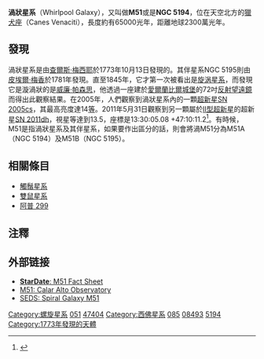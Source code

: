 {{Galaxy
| name = 渦狀星系
| image = [[File:Messier51_sRGB.jpg|300px]]
<small>渦狀星系（M51A/B或NGC 5194/5），<br />圖片來源：[[美國國家航空暨太空總署|美國國家航空暨太空總署]]/[[歐洲太空總署|歐洲太空總署]]
| constellation name = [[獵犬座|獵犬座]]<ref name="sinnott1988">{{cite book 
 | author=R. W. Sinnott, editor
 | title= The Complete New General Catalogue and Index Catalogue of Nebulae and Star Clusters by J. L. E. Dreyer
 | year=1988
 | publisher=Sky Publishing Corporation and Cambridge University Press
 | id=ISBN 978-0-933346-51-2}}</ref>
| type = SA(s)bc pec<ref name="ned">{{cite web
  | title=NASA/IPAC Extragalactic Database
  | work=Results for NGC 5194
  | url=http://nedwww.ipac.caltech.edu/
  | accessdate=2006-12-06
  | archive-date=2011-02-02
  | archive-url=https://web.archive.org/web/20110202074914/http://nedwww.ipac.caltech.edu/
  | dead-url=no
  }}</ref>
| epoch = [[J2000|J2000]]
| ra = {{RA|13|29|52.7}}<ref name="ned" />
| dec = {{DEC|+47|11|43}}<ref name="ned" />
| dist_ly = 23 ± 4 百萬[[光年|光年]] (7.1 ± 1.2 百萬[[秒差距|秒差距]])<ref name="Tak´atsetal2006">{{cite journal
  | author=Takáts, K.; Vinkó, J.
  | title=Distance estimate and progenitor characteristics of SN 2005cs in M51
  | journal=Monthly Notices of the Royal Astronomical Society, Online Early
  | year=2006
  | volume=
  | pages=
  | url=http://adsabs.harvard.edu/cgi-bin/nph-bib_query?doi=10.1111%2Fj.1365-2966.2006.10974.x }}</ref>
| z = 463 ± 3 [[kilometer|km]]/[[second|s]]<ref name="ned" /> 
| appmag_v = 9.0<ref name="ned" /> 
| size_v =  11′.2 × 6′.9<ref name="ned" /> 
| notes = 與[[NGC_5195|NGC 5195]]相互擾動<ref name="arp1966">{{cite journal
  | author=H. Arp
  | title=Atlas of Peculiar Galaxies
  | journal=Astrophysical Journal Supplement
  | year=1966
  | volume=14
  | pages=1-20
  | url=http://adsabs.harvard.edu/abs/1966ApJS...14....1A
  | access-date=2007-09-19
  | archive-date=2008-01-20
  | archive-url=https://web.archive.org/web/20080120061334/http://adsabs.harvard.edu/abs/1966ApJS...14....1A
  | dead-url=no
  }}</ref>
| names = Question Mark Galaxy,<ref name="ned" /> Rosse's Galaxy,<ref name="ned" /><br />[[Messier_object|M]]51a,<ref name="ned" /> [[New_General_Catalogue|NGC]] 5194,<ref name="ned" /> [[Uppsala_General_Catalogue|UGC]] 8493,<ref name="ned" /> [[Principal_Galaxies_Catalogue|PGC]] 47404,<ref name="ned" /><br />VV 001a,<ref name="ned" /> VV 403,<ref name="ned" /> [[特殊星系圖集|阿普]] 85<ref name="ned" />
}}'''渦狀星系'''（Whirlpool Galaxy），又叫做'''M51'''或是'''NGC 5194'''，位在天空北方的[[獵犬座|獵犬座]]（Canes Venaciti），長度約有65000光年，距離地球2300萬光年。

== 發現 ==
渦狀星系是由[[查爾斯·梅西耶|查爾斯·梅西耶]]於1773年10月13日發現的。其伴星系NGC 5195則由[[皮埃爾·梅香|皮埃爾·梅香]]於1781年發現。直至1845年，它才第一次被看出是[[旋涡星系|旋涡星系]]，而發現它是漩渦狀的是[[威廉·帕森思|威廉·帕森思]]，他透過一座建於[[愛爾蘭|愛爾蘭]][[比爾城堡|比爾城堡]]的72吋[[反射望遠鏡|反射望遠鏡]]而得出此觀察結果。在2005年，人們觀察到渦狀星系內的一顆[[超新星|超新星]][[SN_2005cs|SN 2005cs]]，其最高亮度達14[[星等|等]]。2011年5月31日觀察到另一顆屬於[[II型超新星|II型超新星]]的超新星[[SN_2011dh|SN 2011dh]]，視星等達到13.5，座標是13:30:05.08 +47:10:11.2<ref name="AAVSO">{{cite web
  |date=2011-06-03
  |title=AAVSO Special Notice #241: New Supernova in M51
  |publisher=[[American_Association_of_Variable_Star_Observers|AAVSO]]
  |author=Richard Kinne (kqr)
  |url=http://www.aavso.org/aavso-special-notice-241
  |accessdate=2011-06-06
  |archive-date=2019-10-25
  |archive-url=https://web.archive.org/web/20191025054026/http://www.aavso.org/aavso-special-notice-241
  |dead-url=no
  }}</ref>。有時候，M51是指渦狀星系及其伴星系，如果要作出區分的話，則會將渦M51分為M51A（NGC 5194）及M51B（NGC 5195）。

== 相關條目 ==
{{portal|天文学}}
* [[觸鬚星系|觸鬚星系]]
* [[雙鼠星系|雙鼠星系]]
* [[阿普_299|阿普 299]]

== 注釋 ==
{{commons category|Whirlpool Galaxy}}

{{reflist}}

==外部链接==
* [https://web.archive.org/web/20110722021531/http://blackholes.stardate.org/directory/factsheet.php?p=M51 '''StarDate''': M51 Fact Sheet]
* [https://web.archive.org/web/20150407132145/http://www.caha.es/a-new-look-into-the-whirlpool-image-release.html M51: Calar Alto Observatory]
* [http://messier.seds.org/m/m051.html SEDS: Spiral Galaxy M51] {{Wayback|url=http://messier.seds.org/m/m051.html |date=20150321064606 }}

{{梅西耶天体}}
{{Ngc55}}
{{List of Seyfert galaxies}}

{{DEFAULTSORT:渦狀星系}}
[[Category:螺旋星系|Category:螺旋星系]]
[[Category:梅西耶天體|051]]
[[Category:PGC天體|47404]]
[[Category:西佛星系|Category:西佛星系]]
[[Category:阿普天體|085]]
[[Category:UGC天體|08493]]
[[Category:獵犬座NGC天體|5194]]
[[Category:1773年發現的天體|Category:1773年發現的天體]]